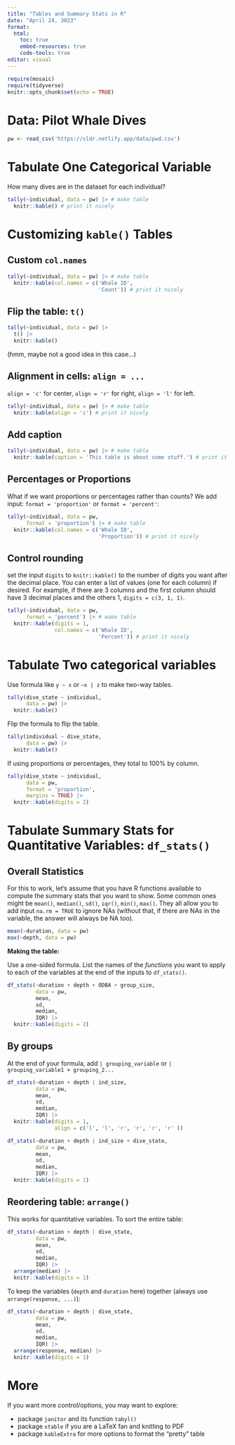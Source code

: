 ```yaml
---
title: "Tables and Summary Stats in R"
date: "April 24, 3023"
format: 
  html:
    toc: true
    embed-resources: true
    code-tools: true
editor: visual
---
```


```r
require(mosaic)
require(tidyverse)
knitr::opts_chunk$set(echo = TRUE)
```

# Data: Pilot Whale Dives

```r
pw <- read_csv('https://sldr.netlify.app/data/pwd.csv')
```

# Tabulate One Categorical Variable

How many dives are in the dataset for each individual?

```r
tally(~individual, data = pw) |> # make table
  knitr::kable() # print it nicely
```

# Customizing `kable()` Tables

## Custom `col.names`

```r
tally(~individual, data = pw) |> # make table
  knitr::kable(col.names = c('Whale ID',
                             'Count')) # print it nicely
```

## Flip the table: `t()`

```r
tally(~individual, data = pw) |>
  t() |>
  knitr::kable()
```

(hmm, maybe not a good idea in this case...)

## Alignment in cells: `align = ...`

`align = 'c'` for center, `align = 'r'` for right, `align = 'l'` for
left.

```r
tally(~individual, data = pw) |> # make table
  knitr::kable(align = 'c') # print it nicely
```

## Add caption

```r
tally(~individual, data = pw) |> # make table
  knitr::kable(caption = 'This table is about some stuff.') # print it nicely
```

## Percentages or Proportions

What if we want proportions or percentages rather than counts? We add
input: `format = 'proportion'` or `format = 'percent'`:

```r
tally(~individual, data = pw,
      format = 'proportion') |> # make table
  knitr::kable(col.names = c('Whale ID',
                             'Proportion')) # print it nicely
```

## Control rounding

set the input `digits` to `knitr::kable()` to the number of digits you
want after the decimal place. You can enter a list of values (one for
each column) if desired. For example, if there are 3 columns and the
first column should have 3 decimal places and the others 1,
`digits = c(3, 1, 1)`.

```r
tally(~individual, data = pw,
      format = 'percent') |> # make table
  knitr::kable(digits = 1,
               col.names = c('Whale ID',
                             'Percent')) # print it nicely
```

# Tabulate Two categorical variables

Use formula like `y ~ x` or `~x | z` to make two-way tables.

```r
tally(dive_state ~ individual, 
      data = pw) |>
  knitr::kable()
```

Flip the formula to flip the table.

```r
tally(individual ~ dive_state, 
      data = pw) |>
  knitr::kable()
```

If using proportions or percentages, they total to 100% by column.

```r
tally(dive_state ~ individual, 
      data = pw,
      format = 'proportion', 
      margins = TRUE) |>
  knitr::kable(digits = 2)
```

# Tabulate Summary Stats for Quantitative Variables: `df_stats()`

## Overall Statistics

For this to work, let's assume that you have R functions available to
compute the summary stats that you want to show. Some common ones might
be `mean()`, `median()`, `sd()`, `iqr()`, `min()`, `max()`. They all
allow you to add input `na.rm = TRUE` to ignore NAs (without that, if
there are NAs in the variable, the answer will always be NA too).

```r
mean(~duration, data = pw)
max(~depth, data = pw)
```

**Making the table:**

Use a one-sided formula. List the names of the *functions* you want to
apply to each of the variables at the end of the inputs to `df_stats()`.

```r
df_stats(~duration + depth + ODBA + group_size, 
         data = pw,
         mean,
         sd,
         median,
         IQR) |>
  knitr::kable(digits = 2)
```

## By groups

At the end of your formula, add `| grouping_variable` or
`| grouping_variable1 + grouping_2...`

```r
df_stats(~duration + depth | ind_size, 
         data = pw,
         mean,
         sd,
         median,
         IQR) |>
  knitr::kable(digits = 1,
               align = c('l', 'l', 'r', 'r', 'r', 'r' ))
```

```r
df_stats(~duration + depth | ind_size + dive_state, 
         data = pw,
         mean,
         sd,
         median,
         IQR) |>
  knitr::kable(digits = 1)
```

## Reordering table: `arrange()`

This works for quantitative variables. To sort the entire table:

```r
df_stats(~duration + depth | dive_state, 
         data = pw,
         mean,
         sd,
         median,
         IQR) |>
  arrange(median) |>
  knitr::kable(digits = 1)
```

To keep the variables (`depth` and `duration` here) together (always use
`arrange(response, ...)`):

```r
df_stats(~duration + depth | dive_state, 
         data = pw,
         mean,
         sd,
         median,
         IQR) |>
  arrange(response, median) |>
  knitr::kable(digits = 1)
```

# More

If you want more control/options, you may want to explore:

-   package `janitor` and its function `tabyl()`
-   package `xtable` if you are a LaTeX fan and knitting to PDF
-   package `kableExtra` for more options to format the "pretty" table
